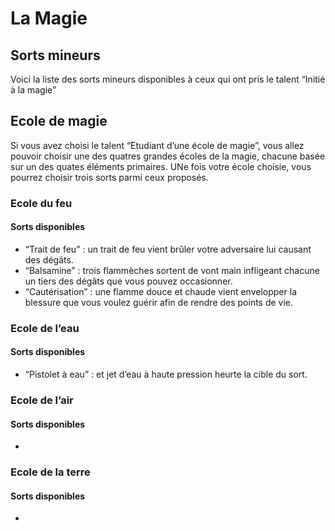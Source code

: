 # La Magie

## Sorts mineurs

Voici la liste des sorts mineurs disponibles à ceux qui ont pris le talent "Initié à la magie"

## Ecole de magie

Si vous avez choisi le talent "Etudiant d'une école de magie", vous allez pouvoir choisir une des quatres grandes écoles de la magie, chacune basée sur un des quates éléments primaires. UNe fois votre école choisie, vous pourrez choisir trois sorts parmi ceux proposés.

### Ecole du feu

#### Sorts disponibles

- "Trait de feu" : un trait de feu vient brûler votre adversaire lui causant des dégâts.
- "Balsamine" : trois flammèches sortent de vont main infligeant chacune un tiers des dégâts que vous pouvez occasionner.
- "Cautérisation" : une flamme douce et chaude vient envelopper la blessure que vous voulez guérir afin de rendre des points de vie. 

### Ecole de l'eau 

#### Sorts disponibles

- "Pistolet à eau" : et jet d'eau à haute pression heurte la cible du sort.

### Ecole de l'air

#### Sorts disponibles

-

### Ecole de la terre

#### Sorts disponibles

-